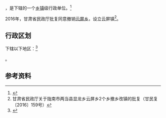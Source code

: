 {{中国乡级行政区|62/12/28/209/000}}

'''{{PAGENAMEBASE}}'''，是{{PRC admin/fullname|62/12/28/209/000|3}}下辖的一个[[乡镇|乡镇]]级行政单位。<ref>{{PRC admin/ref sgc|{{PRC admin/parent|62/12/28/209/000}}}}</ref>

2016年，甘肃省民政厅批复同意撤销[[云屏乡|云屏乡]]，设立云屏镇<ref>甘肃省民政厅关于陇南市两当县显龙乡云屏乡2个乡撤乡改镇的批复（甘民复〔2016〕159号）</ref>。

== 行政区划 ==

{{PAGENAMEBASE}}下辖以下地区：<ref>{{PRC admin/ref sgc|62/12/28/209/000}}</ref>

{{PRC admin/children|62/12/28/209/000}}。

== 参考资料 ==

{{reflist}}

{{行政区划小作品}}
{{PRC admin/navcat|62/12/28/209/000}}